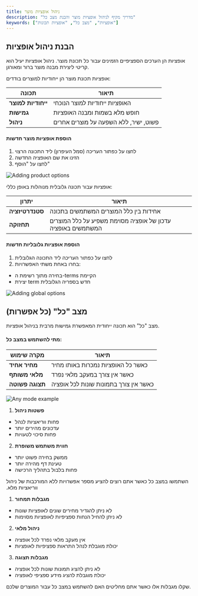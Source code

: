 ```yaml
---
title: ניהול אופציות מוצר
description: "מדריך מקיף לניהול אופציות מוצר והבנת מצב כל"
keywords: ["אופציות", "מצב כל", "אופציות תכונות"]
---
```


## הבנת ניהול אופציות

אופציות הן הערכים הספציפיים הזמינים עבור כל תכונת מוצר. ניהול אופציות יעיל הוא קריטי ליצירת מבנה מוצר ברור ומאורגן.

<Step>
<StepItem title="אופציות בתכונות מוצר">

אופציות תכונת מוצר הן ייחודיות למוצרים בודדים:

| תכונה | תיאור |
|-------|--------|
| **ייחודיות למוצר** | האופציות ייחודיות למוצר הנוכחי |
| **גמישות** | חופש מלא בשמות ומבנה האופציות |
| **ניהול** | פשוט, ישיר, ללא השפעה על מוצרים אחרים |

#### הוספת אופציות מוצר חדשות

1. לחצו על כפתור העריכה (סמל העיפרון) ליד התכונה הרצוי
2. הזינו את שם האופציה החדשה
3. לחצו על "הוסף"

<img src="https://placehold.co/800x300?text=Adding+product+options" alt="Adding product options" />
</StepItem>

<StepItem title="אופציות בתכונות גלובליות">

אופציות עבור תכונה גלובלית מנוהלות באופן כללי:

| יתרון | תיאור |
|-------|--------|
| **סטנדרטיזציה** | אחידות בין כלל המוצרים המשתמשים בתכונה |
| **תחזוקה** | עדכון של אופציה מסוימת משפיע על כלל המוצרים המשתמשים באופציה |

#### הוספת אופציות גלובליות חדשות

1. לחצו על כפתור העריכה ליד התכונה הגלובלית
2. בחרו באחת משתי האפשרויות:
  * בחירה מתוך רשימת ה-terms הקיימת
  * יצירת term חדש בספריה הגלובלית

<img src="https://placehold.co/800x300?text=Adding+global+options" alt="Adding global options" />
</StepItem>
</Step>

## מצב "כל" (כל אפשרות)

<Step>
<StepItem title='הבנת מצב "כל"'>

מצב "כל" הוא תכונה ייחודית המאפשרת גמישות מרבית בניהול אופציות.

#### מתי להשתמש במצב כל:

| מקרה שימוש | תיאור |
|------------|--------|
| **מחיר אחיד** | כאשר כל האופציות נמכרות באותו מחיר |
| **מלאי משותף** | כאשר אין צורך במעקב מלאי נפרד |
| **תצוגה פשוטה** | כאשר אין צורך בתמונות שונות לכל אופציה |

<img src="https://placehold.co/800x300?text=Any+mode+example" alt="Any mode example" />
</StepItem>

<StepItem title='יתרונות מצב "כל"'>

1. **פשטות ניהול**
  * פחות ווריאציות לנהל
  * עדכונים מהירים יותר
  * פחות סיכוי לטעויות

2. **חווית משתמש משופרת**
  * ממשק בחירה פשוט יותר
  * טעינת דף מהירה יותר
  * פחות בלבול בתהליך הרכישה

<Note title="טיפ מקצועי" type="info">
השתמשו במצב כל כאשר אתם רוצים להציע מספר אפשרויות ללא המורכבות של ניהול ווריאציות מלא.
</Note>
</StepItem>

<StepItem title='מגבלות מצב "כל"'>

1. **מגבלות תמחור**
  * לא ניתן להגדיר מחירים שונים לאופציות שונות
  * לא ניתן להחיל הנחות ספציפיות לאופציות מסוימות

2. **ניהול מלאי**
  * אין מעקב מלאי נפרד לכל אופציה
  * יכולת מוגבלת לנהל התראות ספציפיות לאופציות

3. **מגבלות תצוגה**
  * לא ניתן להציג תמונות שונות לכל אופציה
  * יכולת מוגבלת להציג מידע ספציפי לאופציה

<Note title="חשוב" type="warning">
שקלו מגבלות אלו כאשר אתם מחליטים האם להשתמש במצב כל עבור המוצרים שלכם.
</Note>
</StepItem>
</Step>
